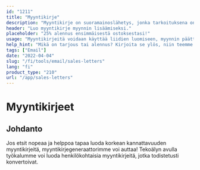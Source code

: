```yaml
---
id: "1211"
title: "Myyntikirje"
description: "Myyntikirje on suoramainoslähetys, jonka tarkoituksena on luoda myyntiä. Se on kirje, joka lähetetään potentiaalisille asiakkaille tai asiakkaille, ja se sisältää yleensä erikoistarjouksen tai alennuksen. Myyntikirjeitä voidaan käyttää liidien luomiseen, myynnin lopettamiseen tai brändin tunnettuuden lisäämiseen."
header: "Luo myyntikirje myynnin lisäämiseksi."
placeholder: "25% alennus ensimmäisestä ostoksestasi!"
usage: "Myyntikirjeitä voidaan käyttää liidien luomiseen, myynnin päättämiseen tai brändin tunnettuuden lisäämiseen."
help_hint: "Mikä on tarjous tai alennus? Kirjoita se ylös, niin teemme siitä myyntikirjeen."
tags: ["Email"]
date: "2022-04-04"
slug: "/fi/tools/email/sales-letters"
lang: "fi"
product_type: "210"
url: "/app/sales-letters"
---
```


# Myyntikirjeet

## Johdanto

Jos etsit nopeaa ja helppoa tapaa luoda korkean kannattavuuden myyntikirjeitä, myyntikirjegeneraattorimme voi auttaa! Tekoälyn avulla työkalumme voi luoda henkilökohtaisia myyntikirjeitä, jotka todistetusti konvertoivat.
